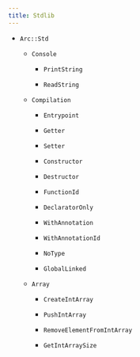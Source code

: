 ```yaml
---
title: Stdlib
---
```


- `Arc::Std`
  
  - `Console`
    
    - `PrintString`
    
    - `ReadString`
  
  - `Compilation`
    
    - `Entrypoint`
    
    - `Getter`
    
    - `Setter`
    
    - `Constructor`
    
    - `Destructor`
    
    - `FunctionId`
    
    - `DeclaratorOnly`
    
    - `WithAnnotation`
    
    - `WithAnnotationId`
    
    - `NoType`
    
    - `GlobalLinked`
  
  - `Array`
    
    - `CreateIntArray`
    
    - `PushIntArray`
    
    - `RemoveElementFromIntArray`
    
    - `GetIntArraySize`
